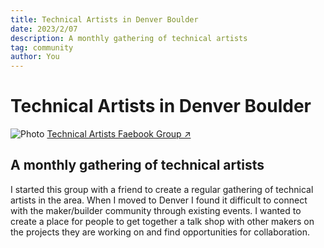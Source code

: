 ```yaml
---
title: Technical Artists in Denver Boulder
date: 2023/2/07
description: A monthly gathering of technical artists
tag: community
author: You
---
```



# Technical Artists in Denver Boulder

<Image
  src="/images/techart.jpg"
  alt="Photo"
  width={1125}
  height={750}
  priority
  className="next-image"
/>
[Technical Artists Faebook Group ↗ ](https://www.facebook.com/groups/177597161701995)

## A monthly gathering of technical artists

I started this group with a friend to create a regular gathering of technical artists in the area. When I moved to Denver I found it difficult to connect with the maker/builder community through existing events. I wanted to create a place for people to get together a talk shop with other makers on the projects they are working on and find opportunities for collaboration.
